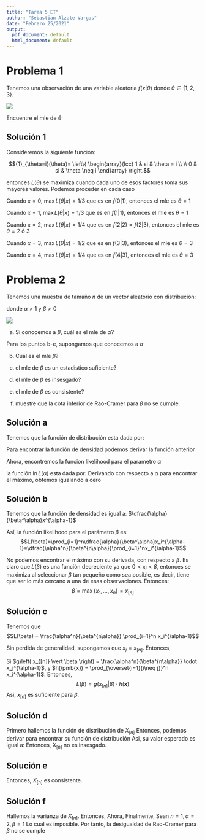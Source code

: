 ```yaml
---
title: "Tarea 5 ET"
author: "Sebastian Alzate Vargas"
date: "Febrero 25/2021"
output:
  pdf_document: default
  html_document: default
---
```


# Problema 1
Tenemos una observación de una variable aleatoria $f(x|\theta)$ donde $\theta \in \{1,2,3\}$. 

![](C:\Users\sebas\Documents\Rolke\Teoria de estadistica\Tarea 5/Imagen tarea 5.png)

Encuentre el mle de $\theta$

## Solución 1
Consideremos la siguiente función:

$${1}_{\theta=i}(\theta)= \left\{ \begin{array}{lcc}
             1 &   si  & \theta = i \\
             \\ 0 &  si & \theta \neq i
             \end{array}
   \right.$$


\begin{align*}
    L(\theta)&=L(x_0, ... , x_4\vert\theta)\\
    &=f(x_0\vert \theta)\times...\times f(x_4\vert \theta)\\
    &=\prod_{i=0}^4 \left(f(x_i\vert \theta) 1_{\theta=1}(\theta) + f(x_i\vert \theta)1_{\theta=2}(\theta)+f(x_i\vert \theta)1_{\theta=3}(\theta)\right)
\end{align*}


entonces $L(\theta)$ se maximiza cuando cada uno de esos factores toma sus mayores valores. Podemos proceder en cada caso

Cuando $x=0$, $\max L(\theta \vert x)=1/3$ que es en $f(0\vert1)$, entonces el mle es $\theta=1$

Cuando $x=1$, $\max L(\theta \vert x)=1/3$ que es en $f(1\vert1)$, entonces el mle es $\theta=1$

Cuando $x=2$, $\max L(\theta \vert x)=1/4$ que es en $f(2\vert2)=f(2\vert3)$, entonces el mle es $\theta=2\  \mbox{ó}\ 3$

Cuando $x=3$, $\max L(\theta \vert x)=1/2$ que es en $f(3\vert3)$, entonces el mle es $\theta=3$

Cuando $x=4$, $\max L(\theta \vert x)=1/4$ que es en $f(4\vert3)$, entonces el mle es $\theta=3$

# Problema 2
Tenemos una muestra de tamaño $n$ de un vector aleatorio con distribución:

donde $\alpha>1$ y $\beta>0$

![](C:\Users\sebas\Documents\Rolke\Teoria de estadistica\Tarea 5/Imagen 2 tarea 5.png)

a. Si conocemos a $\beta$, cuál es el mle de $\alpha$?

Para los puntos b-e, supongamos que conocemos a $\alpha$

b. Cuál es el mle $\beta$?

c. el mle de $\beta$ es un estadistico suficiente?

d. el mle de $\beta$ es insesgado?

e. el mle de $\beta$ es consistente?

f. muestre que la cota inferior de Rao-Cramer para $\beta$ no se cumple.

## Solución a
Tenemos que la función de distribución esta dada por:
\begin{align*}
    F_X(x\vert\alpha,  \beta)=\left(\dfrac{x}{\beta}\right)^{\alpha} \ \ \ \mbox{para} \ \ 0<x<\beta
\end{align*}

Para encontrar la función de densidad podemos derivar la función anterior 

\begin{align*}
    f_X(x\vert\alpha, \beta)&=\dfrac{d}{d x}F_X(x\vert\alpha,  \beta)\\
    &=\dfrac{d}{dx}\left(\dfrac{x}{\beta}\right)^{\alpha}\\
    &=\alpha\cdot\left(\dfrac{x}{\beta}\right)^{\alpha-1}\cdot\dfrac{1}{\beta}
\end{align*}

Ahora, encontremos la funcion likelihood para el parametro $\alpha$

\begin{align*}
    L(\alpha)=\prod f_X(\pmb{x}\vert\alpha, \beta)=\prod_{i=1}^n\dfrac{\alpha}{\beta}\left(\dfrac{x_i}{\beta}\right)^{\alpha-1}
\end{align*}
la función $\ln{L(\alpha})$ esta dada por:
\begin{align*}
    \ln{L(\alpha})&=\ln\prod_{i=1}^n\dfrac{\alpha}{\beta}\left(\dfrac{x_i}{\beta}\right)^{\alpha-1}\\
    &=\ln\left(\dfrac{\alpha}{\beta}\right)^n\prod_{i=1}^n\left(\dfrac{x_i}{\beta}\right)^{\alpha-1}\\
    &=n\ln\dfrac{\alpha}{\beta}+\ln\prod_{i=1}^n\left(\dfrac{x_i}{\beta}\right)^{\alpha-1}\\
    &=n\ln(\alpha)-n\ln{(\beta)}+\sum_{i=1}^n\ln\left(\dfrac{x_i}{\beta}\right)^{\alpha-1}\\
    &=n\ln(\alpha)-n\ln{(\beta)}+({\alpha-1})\sum_{i=1}^n\ln\left(\dfrac{x_i}{\beta}\right)\\
    &=n\ln(\alpha)-n\ln{(\beta)}+({\alpha-1})\left[\sum_{i=1}^n\ln(x_i)-n\ln(\beta)\right]\\
\end{align*}
Derivando con respecto a $\alpha$ para encontrar el máximo, obtemos
\begin{align*}
    \dfrac{d \ln{L(\alpha)}}{d\alpha}&=\dfrac{n}{\alpha}+\sum_{i=1}^n \ln(x_i)-n\ln(\beta)
\end{align*}
igualando a cero
\begin{align*}
    0&=\dfrac{n}{\alpha}+\sum_{i=1}^n \ln(x_i)-n\ln(\beta)\\
    \hat{\alpha}&=\dfrac{n}{n\ln(\beta)-\sum_{i=1}^n \ln(x_i)}\\
    \hat{\alpha}&=\dfrac{n}{n\ln(\beta)-n\overline{\ln(X)}}\\
    \hat{\alpha}&=\dfrac{1}{\ln(\beta)-\overline{\ln(X)}}
\end{align*}

## Solución b
Tenemos que la función de densidad es igual a: $\dfrac{\alpha}{\beta^\alpha}x^{\alpha-1}$

Así, la función likelihood para el parámetro $\beta$ es: $$L(\beta)=\prod_{i=1}^n\dfrac{\alpha}{\beta^\alpha}x_i^{\alpha-1}=\dfrac{\alpha^n}{\beta^{n\alpha}}\prod_{i=1}^nx_i^{\alpha-1}$$

No podemos encontrar el máximo con su derivada, con respecto a $\beta$. Es claro que $L(\beta)$ es una función decreciente ya que $0<x_i<\beta$, entonces se maximiza al seleccionar $\beta$ tan pequeño como sea posible, es decir, tiene que ser lo más cercano a una de esas observaciones. Entonces:
$$\hat{\beta}=\max\{x_1,...,x_n\}=x_{[n]}$$

## Solución c
Tenemos que $$L(\beta) = \frac{\alpha^n}{\beta^{n\alpha}} \prod_{i=1}^n x_i^{\alpha-1}$$

Sin perdida de generalidad, supongamos que $x_j = x_{[n]}$. Entonces,
\begin{align*}
    L(\beta) &= \frac{\alpha^n}{\beta^{n\alpha}} \prod_{i=1}^n x_i^{\alpha-1} \\
    &= \frac{\alpha^n}{\beta^{n\alpha}} \cdot x_j^{\alpha-1} \cdot \prod_{\overset{i=1}{i\neq j}}^n x_i^{\alpha-1}
\end{align*}

Si $g\left( x_{[n]} \vert \beta \right) = \frac{\alpha^n}{\beta^{n\alpha}} \cdot x_j^{\alpha-1}$, y $h(\pmb{x}) = \prod_{\overset{i=1}{i\neq j}}^n x_i^{\alpha-1}$. Entonces,
$$ L(\beta) = g\left( x_{[n]} \vert \beta \right)\cdot h(\pmb{x})$$
Asi, $x_{[n]}$ es suficiente para $\beta$.


## Solución d
Primero hallemos la función de distribución de $X_{[n]}$
\begin{align*}
    F_{X_{[n]}}(x) &= P(X_{[n]} \leq x) \\
    &= P(\mbox{max}\{X_1, \cdots,X_n\} \leq x) \\
    &= P(X_1 \leq x)P(X_2 \leq x)\cdots P(X_n \leq x) \\
    &= \left(\left(\frac{x}{\beta}\right)^{\alpha}\right)^n \\
    &= \left(\frac{x}{\beta}\right)^{n\alpha}
\end{align*}
Entonces, podemos derivar para encontrar su función de distribución 
\begin{align*}
     f_{X_{[n]}}(x) &= \frac{d}{dx}\left[ F_{X_{[n]}}(x)\right] \\
     &= n\alpha \left(\frac{x}{\beta}\right)^{n\alpha-1}\cdot \frac{1}{\beta}\\
     &= \frac{n\alpha}{\beta^{n\alpha}}x^{n\alpha-1}
\end{align*}
Asi, su valor esperado es igual a:
\begin{align*}
    E(X_{[n]}) &= \int_{-\infty}^{\infty} x f_{X_{[n]}}(x) dx \\
    &= \int_{0}^{\beta} x \frac{n\alpha}{\beta^{n\alpha}}x^{n\alpha-1} dx \\
    &= \frac{n\alpha}{\beta^{n\alpha}} \left[ \frac{x^{n\alpha+1}}{n\alpha+1} \right]  \vert_0^{\beta} \\
    &= \frac{n\alpha}{\beta^{n\alpha}} \left[ \frac{\beta^{n\alpha+1}}{n\alpha+1} \right] \\
    &= \frac{n\alpha}{n\alpha+1} \beta 
\end{align*}
Entonces, $X_{[n]}$ no es insesgado.


## Solución e
\begin{align*}
    &\lim_{n\rightarrow \infty} P\left( \vert X_{[n]} - \beta \vert \leq \epsilon \right) \\
    =&\lim_{n\rightarrow \infty} P\left( \beta - \epsilon \leq X_{[n]} \leq \beta + \epsilon \right) \\
    =&\lim_{n\rightarrow \infty} \left( F_{X_{[n]}}(\beta + \epsilon) -  F_{X_{[n]}}(\beta - \epsilon) \right) \\
    =&\lim_{n\rightarrow \infty} \left( 1 -  \left(\frac{x}{\beta}\right)^{n\alpha} \right) \\
    =& 1- \lim_{n\rightarrow \infty}\left(\frac{x}{\beta}\right)^{n\alpha} \\
    =& 1 - 0 \mbox{ , pues $0<x<\beta$} \\
    =& 1
\end{align*}
Entonces, $X_{[n]}$ es consistente.

## Solución f
Hallemos la varianza de $X_{[n]}$.
\begin{align*}
    E[X_{[n]}^2] &= \int_{-\infty}^{\infty} x^2 f_{X_{[n]}}(x) dx \\
    &= \int_{0}^{\beta} x^2 \frac{n\alpha}{\beta^{n\alpha}}x^{n\alpha-1} dx \\
    &= \int_{0}^{\beta} \frac{n\alpha}{\beta^{n\alpha}}x^{n\alpha+1} dx \\
    &= \frac{n\alpha}{\beta^{n\alpha}} \left[ \frac{x^{n\alpha+2}}{n\alpha+2} \right]_0^{\beta} \\
    &= \frac{n\alpha}{\beta^{n\alpha}} \left[ \frac{\beta^{n\alpha+2}}{n\alpha+2} \right] \\
    &= \frac{n\alpha}{n\alpha+2} \beta^2
\end{align*}
Entonces,
\begin{align*}
    var(X_{[n]}) &= E[X_{[n]}^2] - E[X_{[n]}]^2 \\
    &= \frac{n\alpha}{n\alpha+2} \beta^2 - \left(\frac{n\alpha}{n\alpha+1} \beta \right)^2 \\
    &= \left(\frac{n\alpha}{n\alpha+2} - \left(\frac{n\alpha}{n\alpha+1} \right)^2\right)\beta^2
\end{align*}
Ahora,
\begin{align*}
    \frac{d}{d\beta}E\left[X_{[n]}\right] &=  \frac{d}{d\beta}\left[ \frac{n\alpha}{n\alpha+1} \beta\right] \\
    &= \frac{n\alpha}{n\alpha+1} 
\end{align*}
\begin{align*}
    I(\beta) &= E\left( \left(\frac{d}{d\beta}ln(\alpha x^{\alpha-1}\beta^{-\alpha})\right)^2\right) \\
    &=  E\left(\left( \frac{-\alpha}{\beta} \right)^2\right) \\
    &= \left( \frac{\alpha}{\beta} \right)^2
\end{align*}
Finalmente,
\begin{align*}
    var(X_{[n]}) &\geq  \frac{\left( \frac{d}{d\beta}E\left[X_{[n]}\right] \right)^2}{n  I(\beta)}\\
    \left(\frac{n\alpha}{n\alpha+2} - \left(\frac{n\alpha}{n\alpha+1} \right)^2\right)\beta^2 &\geq \frac{\left(\frac{n\alpha}{n\alpha+1} \right)^2}{n  \left( \frac{\alpha}{\beta} \right)^2}
\end{align*}
Sean $n=1, \alpha = 2, \beta = 1$
\begin{align*}
    \left(\frac{4}{6} - \left(\frac{4}{5} \right)^2\right) &\geq \frac{\left(\frac{4}{5} \right)^2}{  \left( \frac{2}{1} \right)^2} \\
    \left(\frac{2}{75}\right) &\geq \frac{2}{25}\\
    25 &\geq 75
\end{align*}
Lo cual es imposible. Por tanto, la desigualdad de Rao-Cramer para $\beta$ no se cumple
